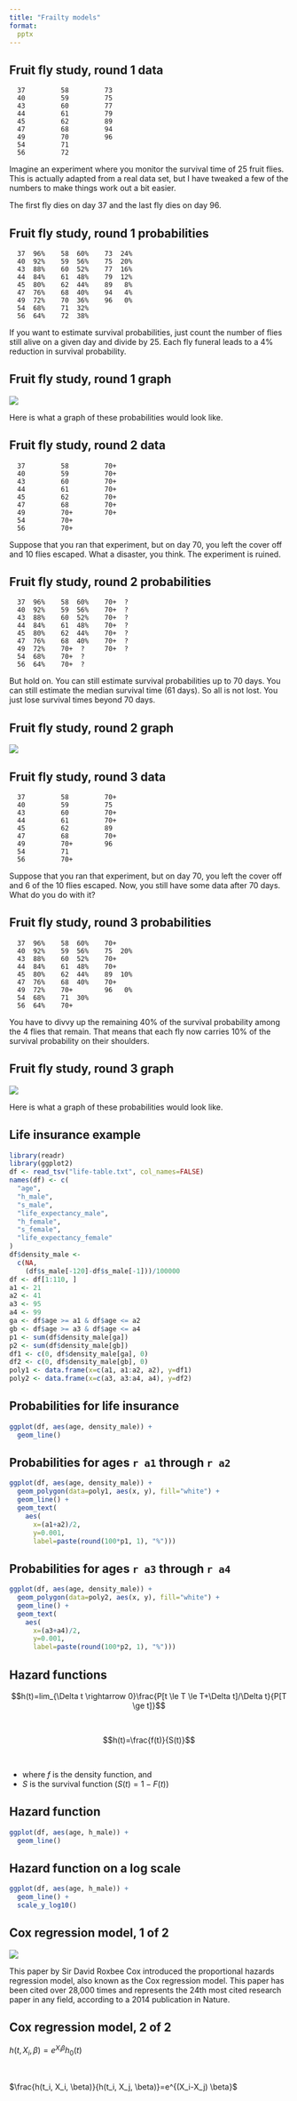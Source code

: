 ```yaml
---
title: "Frailty models"
format: 
  pptx
---
```


## Fruit fly study, round 1 data

```{}
  37         58         73
  40         59         75
  43         60         77
  44         61         79
  45         62         89
  47         68         94
  49         70         96
  54         71
  56         72
```

::: notes
Imagine an experiment where you monitor the survival time of 25 fruit flies. This is actually adapted from a real data set, but I have tweaked a few of the numbers to make things work out a bit easier.

The first fly dies on day 37 and the last fly dies on day 96.
:::

## Fruit fly study, round 1 probabilities

```{}
  37  96%    58  60%    73  24%
  40  92%    59  56%    75  20%
  43  88%    60  52%    77  16%
  44  84%    61  48%    79  12%
  45  80%    62  44%    89   8%
  47  76%    68  40%    94   4%
  49  72%    70  36%    96   0%
  54  68%    71  32%  
  56  64%    72  38%
```

::: notes
If you want to estimate survival probabilities, just count the number of flies still alive on a given day and divide by 25. Each fly funeral leads to a 4% reduction in survival probability.
:::



## Fruit fly study, round 1 graph

![](fly-01.png)

::: notes
Here is what a graph of these probabilities would look like.
:::

## Fruit fly study, round 2 data

```{}
  37         58         70+
  40         59         70+
  43         60         70+
  44         61         70+
  45         62         70+
  47         68         70+
  49         70+        70+
  54         70+
  56         70+
```

::: notes
Suppose that you ran that experiment, but on day 70, you left the cover off and 10 flies escaped. What a disaster, you think. The experiment is ruined.
:::

## Fruit fly study, round 2 probabilities

```{}
  37  96%    58  60%    70+  ?
  40  92%    59  56%    70+  ?
  43  88%    60  52%    70+  ?
  44  84%    61  48%    70+  ?
  45  80%    62  44%    70+  ?
  47  76%    68  40%    70+  ?
  49  72%    70+  ?     70+  ?
  54  68%    70+  ?
  56  64%    70+  ?
```

::: notes
But hold on. You can still estimate survival probabilities up to 70 days. You can still estimate the median survival time (61 days). So all is not lost. You just lose survival times beyond 70 days.
:::

## Fruit fly study, round 2 graph

![](fly-02.png)

## Fruit fly study, round 3 data

```{}
  37         58         70+
  40         59         75
  43         60         70+
  44         61         70+
  45         62         89
  47         68         70+
  49         70+        96
  54         71
  56         70+
```

::: notes
Suppose that you ran that experiment, but on day 70, you left the cover off and 6 of the 10 flies escaped. Now, you still have some data after 70 days. What do you do with it?
:::

## Fruit fly study, round 3 probabilities

```{}
  37  96%    58  60%    70+
  40  92%    59  56%    75  20%
  43  88%    60  52%    70+
  44  84%    61  48%    70+
  45  80%    62  44%    89  10%
  47  76%    68  40%    70+
  49  72%    70+        96   0%
  54  68%    71  30%
  56  64%    70+
```

::: notes
You have to divvy up the remaining 40% of the survival probability among the 4 flies that remain. That means that each fly now carries 10% of the survival probability on their shoulders.
:::

## Fruit fly study, round 3 graph

![](fly-03.png)

::: notes
Here is what a graph of these probabilities would look like.
:::

## Life insurance example

```r
library(readr)
library(ggplot2)
df <- read_tsv("life-table.txt", col_names=FALSE)
names(df) <- c(
  "age",
  "h_male",
  "s_male",
  "life_expectancy_male",
  "h_female",
  "s_female",
  "life_expectancy_female"
)
df$density_male <-
  c(NA,
    (df$s_male[-120]-df$s_male[-1]))/100000
df <- df[1:110, ]
a1 <- 21
a2 <- 41
a3 <- 95
a4 <- 99
ga <- df$age >= a1 & df$age <= a2
gb <- df$age >= a3 & df$age <= a4
p1 <- sum(df$density_male[ga])
p2 <- sum(df$density_male[gb])
df1 <- c(0, df$density_male[ga], 0)
df2 <- c(0, df$density_male[gb], 0)
poly1 <- data.frame(x=c(a1, a1:a2, a2), y=df1)
poly2 <- data.frame(x=c(a3, a3:a4, a4), y=df2)
```

## Probabilities for life insurance

```r
ggplot(df, aes(age, density_male)) +
  geom_line()
```

## Probabilities for ages `r a1` through `r a2`

```r
ggplot(df, aes(age, density_male)) +
  geom_polygon(data=poly1, aes(x, y), fill="white") +
  geom_line() +
  geom_text(
    aes(
      x=(a1+a2)/2, 
      y=0.001, 
      label=paste(round(100*p1, 1), "%")))
```

## Probabilities for ages `r a3` through `r a4`

```r
ggplot(df, aes(age, density_male)) +
  geom_polygon(data=poly2, aes(x, y), fill="white") +
  geom_line() +
  geom_text(
    aes(
      x=(a3+a4)/2, 
      y=0.001, 
      label=paste(round(100*p2, 1), "%")))
```

## Hazard functions

$$h(t)=lim_{\Delta t \rightarrow 0}\frac{P[t \le T \le T+\Delta t]/\Delta t}{P[T \ge t]}$$

$\ $

$$h(t)=\frac{f(t)}{S(t)}$$

$\ $

-   where $f$ is the density function, and 
-   $S$ is the survival function ($S(t)=1-F(t)$)


## Hazard function

```r
ggplot(df, aes(age, h_male)) +
  geom_line()
```

## Hazard function on a log scale

```r
ggplot(df, aes(age, h_male)) +
  geom_line() +
  scale_y_log10()
```

## Cox regression model, 1 of 2

![](cox-paper.png)

::: notes
This paper by Sir David Roxbee Cox introduced the proportional hazards regression model, also known as the Cox regression model. This paper has been cited over 28,000 times and represents the 24th most cited research paper in any field, according to a 2014 publication in Nature.
:::

## Cox regression model, 2 of 2

$h(t, X_i, \beta)=e^{X_i \beta}h_0(t)$

$\ $

$\frac{h(t_i, X_i, \beta)}{h(t_i, X_j, \beta)}=e^{(X_i-X_j) \beta}$